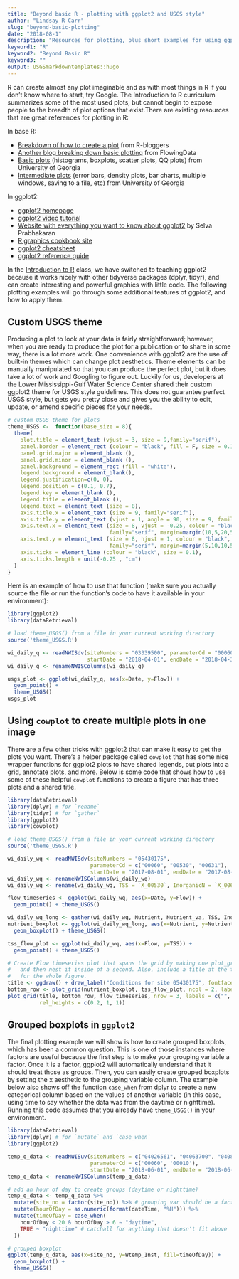 ```yaml
---
title: "Beyond basic R - plotting with ggplot2 and USGS style"
author: "Lindsay R Carr"
slug: "beyond-basic-plotting"
date: "2018-08-1"
description: "Resources for plotting, plus short examples for using ggplot2 for common use-cases and adding USGS style."
keyword1: "R"
keyword2: "Beyond Basic R"
keyword3: ""
output: USGSmarkdowntemplates::hugo
---
```


R can create almost any plot imaginable and as with most things in R if you don’t know where to start, try Google. The Introduction to R curriculum summarizes some of the most used plots, but cannot begin to expose people to the breadth of plot options that exist.There are existing resources that are great references for plotting in R:

In base R:

* [Breakdown of how to create a plot](https://www.r-bloggers.com/how-to-plot-a-graph-in-r/) from R-bloggers
* [Another blog breaking down basic plotting](https://flowingdata.com/2012/12/17/getting-started-with-charts-in-r/) from FlowingData
* [Basic plots](https://www.cyclismo.org/tutorial/R/plotting.html) (histograms, boxplots, scatter plots, QQ plots) from University of Georgia
* [Intermediate plots](https://www.cyclismo.org/tutorial/R/intermediatePlotting.html) (error bars, density plots, bar charts, multiple windows, saving to a file, etc) from University of Georgia

In ggplot2:

* [ggplot2 homepage](http://ggplot2.tidyverse.org/)
* [ggplot2 video tutorial](https://www.youtube.com/watch?v=rsG-GgR0aEY)
* [Website with everything you want to know about ggplot2](http://r-statistics.co/Complete-Ggplot2-Tutorial-Part1-With-R-Code.html) by Selva Prabhakaran
* [R graphics cookbook site](http://www.cookbook-r.com/Graphs/)
* [ggplot2 cheatsheet](https://www.rstudio.com/wp-content/uploads/2015/03/ggplot2-cheatsheet.pdf)
* [ggplot2 reference guide](http://ggplot2.tidyverse.org/reference/)

In the [Introduction to R](https://owi.usgs.gov/R/training-curriculum/intro-curriculum) class, we have switched to teaching ggplot2 because it works nicely with other tidyverse packages (dplyr, tidyr), and can create interesting and powerful graphics with little code. The following plotting examples will go through some additional features of ggplot2, and how to apply them.

## Custom USGS theme

Producing a plot to look at your data is fairly straightforward; however, when you are ready to produce the plot for a publication or to share in some way, there is a lot more work. One convenience with ggplot2 are the use of built-in themes which can change plot aesthetics. Theme elements can be manually manipulated so that you can produce the perfect plot, but it does take a lot of work and Googling to figure out. Luckily for us, developers at the Lower Mississippi-Gulf Water Science Center shared their custom ggplot2 theme for USGS style guidelines. This does not guarantee perfect USGS style, but gets you pretty close and gives you the ability to edit, update, or amend specific pieces for your needs.

```r
# custom USGS theme for plots
theme_USGS <-  function(base_size = 8){
  theme(
    plot.title = element_text (vjust = 3, size = 9,family="serif"), 
    panel.border = element_rect (colour = "black", fill = F, size = 0.1),
    panel.grid.major = element_blank (),
    panel.grid.minor = element_blank (),
    panel.background = element_rect (fill = "white"),
    legend.background = element_blank(),
    legend.justification=c(0, 0),
    legend.position = c(0.1, 0.7),
    legend.key = element_blank (),
    legend.title = element_blank (),
    legend.text = element_text (size = 8),
    axis.title.x = element_text (size = 9, family="serif"),
    axis.title.y = element_text (vjust = 1, angle = 90, size = 9, family="serif"),
    axis.text.x = element_text (size = 8, vjust = -0.25, colour = "black", 
                                family="serif", margin=margin(10,5,20,5,"pt")),
    axis.text.y = element_text (size = 8, hjust = 1, colour = "black", 
                                family="serif", margin=margin(5,10,10,5,"pt")),
    axis.ticks = element_line (colour = "black", size = 0.1),
    axis.ticks.length = unit(-0.25 , "cm")
  )
}
```

Here is an example of how to use that function (make sure you actually source the file or run the function’s code to have it available in your environment):

```r
library(ggplot2)
library(dataRetrieval)
```

```r
# load theme_USGS() from a file in your current working directory
source('theme_USGS.R')
```

```r
wi_daily_q <- readNWISdv(siteNumbers = "03339500", parameterCd = "00060",
                         startDate = "2018-04-01", endDate = "2018-04-30")
wi_daily_q <- renameNWISColumns(wi_daily_q)

usgs_plot <- ggplot(wi_daily_q, aes(x=Date, y=Flow)) + 
  geom_point() + 
  theme_USGS()
usgs_plot
```

## Using `cowplot` to create multiple plots in one image

There are a few other tricks with ggplot2 that can make it easy to get the plots you want. There’s a helper package called `cowplot` that has some nice wrapper functions for ggplot2 plots to have shared legends, put plots into a grid, annotate plots, and more. Below is some code that shows how to use some of these helpful `cowplot` functions to create a figure that has three plots and a shared title.

```r
library(dataRetrieval)
library(dplyr) # for `rename`
library(tidyr) # for `gather`
library(ggplot2)
library(cowplot)
```

```r
# load theme_USGS() from a file in your current working directory
source('theme_USGS.R')
```

```r
wi_daily_wq <- readNWISdv(siteNumbers = "05430175", 
                          parameterCd = c("00060", "00530", "00631"),
                          startDate = "2017-08-01", endDate = "2017-08-31")
wi_daily_wq <- renameNWISColumns(wi_daily_wq)
wi_daily_wq <- rename(wi_daily_wq, TSS = `X_00530`, InorganicN = `X_00631`)

flow_timeseries <- ggplot(wi_daily_wq, aes(x=Date, y=Flow)) + 
  geom_point() + theme_USGS()

wi_daily_wq_long <- gather(wi_daily_wq, Nutrient, Nutrient_va, TSS, InorganicN)
nutrient_boxplot <- ggplot(wi_daily_wq_long, aes(x=Nutrient, y=Nutrient_va)) +
  geom_boxplot() + theme_USGS()

tss_flow_plot <- ggplot(wi_daily_wq, aes(x=Flow, y=TSS)) + 
  geom_point() + theme_USGS()

# Create Flow timeseries plot that spans the grid by making one plot_grid
#   and then nest it inside of a second. Also, include a title at the top 
#   for the whole figure. 
title <- ggdraw() + draw_label("Conditions for site 05430175", fontface='bold')
bottom_row <- plot_grid(nutrient_boxplot, tss_flow_plot, ncol = 2, labels = "AUTO")
plot_grid(title, bottom_row, flow_timeseries, nrow = 3, labels = c("", "", "C"),
          rel_heights = c(0.2, 1, 1))

```

## Grouped boxplots in `ggplot2`

The final plotting example we will show is how to create grouped boxplots, which has been a common question. This is one of those instances where factors are useful because the first step is to make your grouping variable a factor. Once it is a factor, ggplot2 will automatically understand that it should treat those as groups. Then, you can easily create grouped boxplots by setting the x aesthetic to the grouping variable column. The example below also shows off the function `case_when` from dplyr to create a new categorical column based on the values of another variable (in this case, using time to say whether the data was from the daytime or nighttime). Running this code assumes that you already have `theme_USGS()` in your environment.

```r
library(dataRetrieval)
library(dplyr) # for `mutate` and `case_when`
library(ggplot2)

temp_q_data <- readNWISuv(siteNumbers = c("04026561", "04063700", "04082400", "05427927"),
                          parameterCd = c('00060', '00010'), 
                          startDate = "2018-06-01", endDate = "2018-06-03")
temp_q_data <- renameNWISColumns(temp_q_data)

# add an hour of day to create groups (daytime or nighttime)
temp_q_data <- temp_q_data %>% 
  mutate(site_no = factor(site_no)) %>% # grouping var should be a factor
  mutate(hourOfDay = as.numeric(format(dateTime, "%H"))) %>% 
  mutate(timeOfDay = case_when(
    hourOfDay < 20 & hourOfDay > 6 ~ "daytime",
    TRUE ~ "nighttime" # catchall for anything that doesn't fit above
  ))

# grouped boxplot
ggplot(temp_q_data, aes(x=site_no, y=Wtemp_Inst, fill=timeOfDay)) +
  geom_boxplot() +
  theme_USGS()

```
